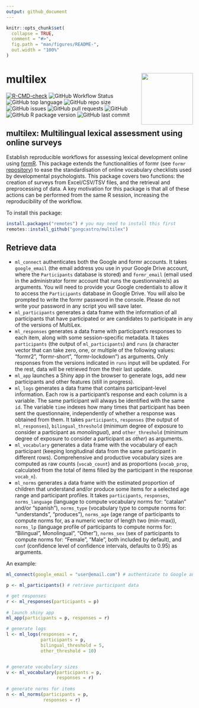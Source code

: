 ---
output: github_document
---

<!-- README.md is generated from README.Rmd. Please edit that file -->

```{r, include = FALSE}
knitr::opts_chunk$set(
  collapse = TRUE,
  comment = "#>",
  fig.path = "man/figures/README-",
  out.width = "100%"
)
```

# multilex <img src='man/figures/logo.png' align="right" height="139" />

<!-- badges: start -->
[![R-CMD-check](https://github.com/gongcastro/multilex/workflows/R-CMD-check/badge.svg)](https://github.com/gongcastro/multilex/actions)
![GitHub Workflow Status](https://img.shields.io/github/workflow/status/gongcastro/multilex/R-CMD-check)
![GitHub top language](https://img.shields.io/github/languages/top/gongcastro/multilex)
![GitHub repo size](https://img.shields.io/github/repo-size/gongcastro/multilex)
![GitHub issues](https://img.shields.io/github/issues/gongcastro/multilex)
![GitHub pull requests](https://img.shields.io/github/issues-pr-raw/gongcastro/multilex)
![GitHub](https://img.shields.io/github/license/gongcastro/multilex)
![GitHub R package version](https://img.shields.io/github/r-package/v/gongcastro/multilex)
![GitHub last commit](https://img.shields.io/github/last-commit/gongcastro/multilex)
<!-- badges: end -->

## multilex: **Multi**lingual **lex**ical assessment using online surveys

Establish reproducible workflows for assessing lexical development online using [formR](https://formr.org/). This package extends the functionalities of formr (see `formr` [repository](https://github.com/rubenarslan/formr)) to ease the standardisation of online vocabulary checklists used by developmental psychologists. This package covers two functions: the creation of surveys from Excel/CSV/TSV files, and the retrieval and preprocessing of data. A key motivation for this package is that all of these actions can be performed from the same R session, increasing the reproducibility of the workflow.

To install this package:

```r
install.packages("remotes") # you may need to install this first
remotes::install_github("gongcastro/multilex")
```

## Retrieve data

* `ml_connect` authenticates both the Google and formr accounts. It takes `google_email` (the email address you use in your Google Drive account, where the `Participants` database is stored) and `formr_email` (email used in the administrator formr account that runs the questionnaire/s) as arguments. You will need to provide your Google credentials to allow it to access the `Participants` database in Google Drive. You will also be prompted to write the formr password in the console. Please do not write your password in any script you will save later.
* `ml_participants` generates a data frame with the information of all participants that have participated or are candidates to participate in any of the versions of MultiLex. 
* `ml_responses` generates a data frame with participant's responses to each item, along with some session-specific metadata. It takes `participants` (the output of `ml_participants`) and `runs` (a character vector that can take zero, one, or multiple of the following values: "formr2", "formr-short", "formr-lockdown") as arguments. Only responses from the versions indicated in `runs` input will be updated. For the rest, data will be retrieved from the their last update.
* `ml_app` launches a Shiny app in the browser to generate logs, add new participants and other features (still in progress).
* `ml_logs` generates a data frame that contains participant-level information. Each row is a participant's response and each column is a variable. The same participant will always be identified with the same `id`. The variable `time` indexes how many times that participant has been sent the questionnaire, independently of whether a response was obtained from them. It takes `participants`, `responses` (the output of `ml_responses`), `bilingual_threshold` (minimum degree of exposure to consider a participant as *monolingual*), and `other_threshold` (minimum degree of exposure to consider a participant as *other*) as arguments.
* `ml_vocabulary` generates a data frame with the vocabulary of each participant (keeping longitudinal data from the same participant in different rows). Comprehensive and productive vocabulary sizes are computed as raw counts (`vocab_count`) and as proportions (`vocab_prop`, calculated from the total of items filled by the participant in the response `vocab_n`).
* `ml_norms` generates a data frame with the estimated proportion of children that understand and/or produce some items for a selected age range and participant profiles. It takes `participants`, `responses`, `norms_language` (language to compute vocabulary norms for: "catalan" and/or "spanish"), `norms_type` (vocabulary type to compute norms for: "understands", "produces"), `norms_age` (age range of participants to compute norms for, as a numeric vector of length two (min-max)), `norms_lp` (language profile of participants to compute norms for: "Bilingual", Monolingual", "Other"), `norms_sex` (sex of participants to compute norms for: "Female", "Male", both included by default), and `conf` (confidence level of confidence intervals, defaults to 0.95) as arguments.


An example:

```r
ml_connect(google_email = "user@email.com") # authenticate to Google and formr accounts

p <- ml_participants() # retrieve participant data

# get responses
r <- ml_responses(participants = p)
            
# launch shiny app              
ml_app(participants = p, responses = r)

# generate logs
l <- ml_logs(responses = r,
             participants = p,
             bilingual_threshold = 5,
             other_threshold = 10)


# generate vocabulary sizes
v <- ml_vocabulary(participants = p,
                   responses = r)
                            
# generate norms for items
n <- ml_norms(participants = p,
              responses = r)

```

